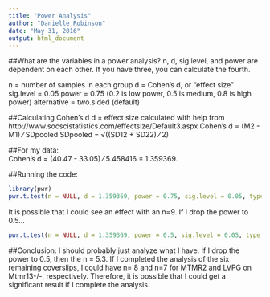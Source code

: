 ```yaml
---
title: "Power Analysis"
author: "Danielle Robinson"
date: "May 31, 2016"
output: html_document
---
```




##What are the variables in a power analysis?
n, d, sig.level, and power are dependent on each other. If you have three, you can calculate the fourth.

  n = number of samples in each group
  d =  Cohen's d, or "effect size"
  sig.level = 0.05
  power = 0.75 (0.2 is low power, 0.5 is medium, 0.8 is high power)
  alternative = two.sided (default)
  
##Calculating Cohen's d
d = effect size calculated with help from http://www.socscistatistics.com/effectsize/Default3.aspx
  Cohen's d = (M2 - M1) ⁄ SDpooled
  SDpooled = √((SD12 + SD22) ⁄ 2)
  
##For my data:  
Cohen's d = (40.47 - 33.05) ⁄ 5.458416 = 1.359369.

##Running the code:
```r
library(pwr)
pwr.t.test(n = NULL, d = 1.359369, power = 0.75, sig.level = 0.05, type = "two.sample", alternative = "two.sided")
```

It is possible that I could see an effect with an n=9. If I drop the power to 0.5...

```r
pwr.t.test(n = NULL, d = 1.359369, power = 0.5, sig.level = 0.05, type = "two.sample", alternative = "two.sided")
```

##Conclusion: I should probably just analyze what I have. 
If I drop the power to 0.5, then the n = 5.3. If I completed the analysis of the six remaining coverslips, I could have n= 8 and n=7 for MTMR2 and LVPG on Mtmr13-/-, respectively. Therefore, it is possible that I could get a significant result if I complete the analysis. 

